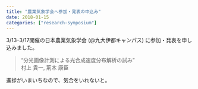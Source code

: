 ```yaml
---
title: "農業気象学会へ参加・発表の申込み"
date: 2018-01-15
categories: ["research-symposium"]
---
```


3/13--3/17開催の日本農業気象学会 (@九大伊都キャンパス) に参加・発表を申し込みました。

> “分光画像計測による光合成速度分布解析の試み”  
> 村上 貴一, 荊木 康臣

進捗がいまいちなので、気合をいれないと。

